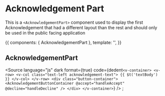 <!-- AcknowledgementPart.stories.mdx -->


<Meta
  title="Shared/Components/Acknowledgement Section/AcknowledgementPart"
  component={AcknowledgementPart}
  decoratiors={[withKnobs]}
/>

# Acknowledgement Part

This is a `<AcknowledgementPart>` component used to display the first Acknowledgement that had a
different layout than the rest and should only be used in the public facing application

<Props of={AcknowledgementPart} />

<Canvas>
  <Story
    name="Primary"
    height="500px"
  >
    {{
      components: { AcknowledgementPart },
      template: '<AcknowledgementPart />',
    }}
  </Story>
</Canvas>

## AcknowledgementPart

<Source
  language="js"
  dark
  format={true}
  code={dedent`
  <v-container>
    <v-row>
      <v-col class="text-left acknowledgement-text">
        {{ $t('textBody') }}
      </v-col>
    </v-row>
    <div class="button-container">
      <AcknowledgementButtonContainer
        @accept="handleAccept"
        @decline="handleDecline"
      />
    </div>
  </v-container>
`}
/>
;

